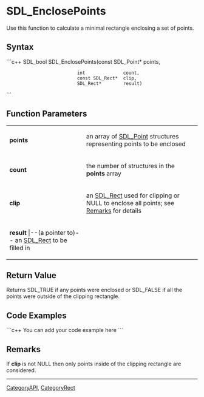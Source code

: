 <!-- pragma section-numbers off -->
<!-- pragma disable-camelcase -->

= SDL_EnclosePoints =
Use this function to calculate a minimal rectangle enclosing a set of points.


== Syntax ==
```c++
SDL_bool SDL_EnclosePoints(const SDL_Point* points,
                           int              count,
                           const SDL_Rect*  clip,
                           SDL_Rect*        result)
```

== Function Parameters ==
{|
|'''points'''
|an array of [[SDL_Point]] structures representing points to be enclosed
|-
|'''count'''
|the number of structures in the '''points''' array
|-
|'''clip'''
|an [[SDL_Rect]] used for clipping or NULL to enclose all points; see [[#Remarks|Remarks]] for details
|-
|'''result'''
|--(a pointer to)-- an [[SDL_Rect]] to be filled in
|}


== Return Value ==
Returns SDL_TRUE if any points were enclosed or SDL_FALSE if all the points were outside of the clipping rectangle.

== Code Examples ==
```c++
You can add your code example here
```

== Remarks ==
If '''clip''' is not NULL then only points inside of the clipping rectangle are considered.

----
[[CategoryAPI]], [[CategoryRect]]
